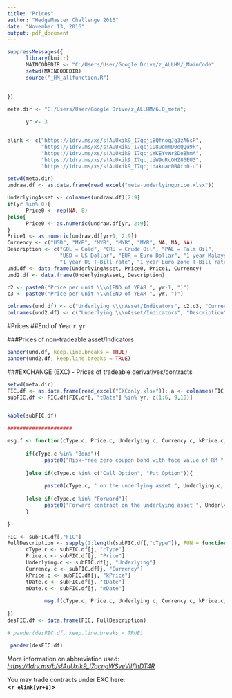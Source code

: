 ```yaml
---
title: "Prices"
author: "HedgeMaster Challenge 2016"
date: "November 13, 2016"
output: pdf_document
---
```


```r
suppressMessages({
      library(knitr)
      MAINCODEDIR <- "C:/Users/User/Google Drive/z_ALLHM/_MainCode"
      setwd(MAINCODEDIR)
      source("_HM_allfunction.R")
      
            
})

meta.dir <- "C:/Users/User/Google Drive/z_ALLHM/6.0_meta";

      yr <- 3


elink <- c("https://1drv.ms/xs/s!AuUxik9_I7qcjiBQfnoqJg3zA6sP",
           "https://1drv.ms/xs/s!AuUxik9_I7qcjiO8udmmD0eQQu9k",
           "https://1drv.ms/xs/s!AuUxik9_I7qcjiWKEYvWr8Do8hmA", 
           "https://1drv.ms/xs/s!AuUxik9_I7qcjiiW9uRcOHZ86EU3",
           "https://1drv.ms/xs/s!AuUxik9_I7qcjidakuac0BAtb0-u")

```

```r
setwd(meta.dir)
undraw.df <- as.data.frame(read_excel("meta-underlyingprice.xlsx"))

UnderlyingAsset <- colnames(undraw.df)[2:9]
if(yr %in% 0){
      Price0 <- rep(NA, 8)
}else{
      Price0 <- as.numeric(undraw.df[yr, 2:9])
}
Price1 <- as.numeric(undraw.df[yr+1, 2:9])
Currency <- c("USD", "MYR", "MYR", "MYR", "MYR", NA, NA, NA)
Description <- c("GOL = Gold", "CRU = Crude Oil", "PAL = Palm Oil",
                 "USD = US Dollar", "EUR = Euro Dollar", "1 year Malaysia T-Bill rate",
                 "1 year US T-Bill rate", "1 year Euro zone T-Bill rate")
und.df <- data.frame(UnderlyingAsset, Price0, Price1, Currency)
und2.df <- data.frame(UnderlyingAsset, Description)

c2 <- paste0("Price per unit \\\n(END of YEAR ", yr-1, ")")
c3 <- paste0("Price per unit \\\n(END of YEAR ", yr, ")")

colnames(und.df) <- c("Underlying \\\nAsset/Indicators", c2,c3, "Currency \\\nDenomination")
colnames(und2.df) <- c("Underlying \\\nAsset/Indicators", "Description")


```

#Prices
##End of Year `r yr` 

###Prices of non-tradeable asset/Indicators
```r
pander(und.df, keep.line.breaks = TRUE)
pander(und2.df, keep.line.breaks = TRUE)
```

###EXCHANGE (EXC) - Prices of tradeable derivatives/contracts
```r
setwd(meta.dir)
FIC.df <- as.data.frame(read_excel("EXConly.xlsx")); a <- colnames(FIC.df); a[6] <- "Price"; colnames(FIC.df) <- a
subFIC.df <- FIC.df[FIC.df[, "tDate"] %in% yr, c(1:6, 9,10)]


kable(subFIC.df)

#####################

msg.f <- function(cType.c, Price.c, Underlying.c, Currency.c, kPrice.c, tDate.c, mDate.c){
      
      if(cType.c %in% "Bond"){
            paste0("Risk-free zero coupon bond with face value of RM ",  kPrice.c, ", matures at the End of Year ", mDate.c, ", priced at RM ", Price.c, " as at the end of Year 0")
            
      }else if(cType.c %in% c("Call Option", "Put Option")){
            
            paste0(cType.c, " on the underlying asset ", Underlying.c, ", with a strike price of ", Currency.c, " ", kPrice.c,", matures and settle in cash at the end of Year ", mDate.c, ". Premium of the ", cType.c,  " is ", Currency.c, " ", Price.c, ", exclusive of 2% transaction cost on total premium.")
            
      }else if(cType.c %in% "Forward"){
            paste0("Forward contract on the underlying asset ", Underlying.c, " with a forward price of RM 4.78 offered by a 'third party' company, matures and settles in cash at the end of Year ", mDate.c , ". The cost of initiating this forward contract with 'third party' company is 2% of the notional value of the contract.")
      }

}

FIC <- subFIC.df[,"FIC"]
FullDescription <- sapply(1:length(subFIC.df[,"cType"]), FUN = function(j){
      cType.c <- subFIC.df[j, "cType"]
      Price.c <- subFIC.df[j, "Price"]
      Underlying.c <- subFIC.df[j, "Underlying"]
      Currency.c <- subFIC.df[j, "Currency"]
      kPrice.c <- subFIC.df[j, "kPrice"]
      tDate.c <- subFIC.df[j, "tDate"]
      mDate.c <- subFIC.df[j, "mDate"]
      
            msg.f(cType.c, Price.c, Underlying.c, Currency.c, kPrice.c, tDate.c, mDate.c)
                  
})
desFIC.df <- data.frame(FIC, FullDescription)

# pander(desFIC.df, keep.line.breaks = TRUE)

 pander(desFIC.df)


```

More information on abbreviation used:  
*<https://1drv.ms/b/s!AuUxik9_I7qcngWSveVIlflhDT4R>*


You may trade contracts under EXC here:  
**<`r elink[yr+1]`>**


